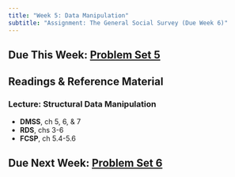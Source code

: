 ```yaml
---
title: "Week 5: Data Manipulation"
subtitle: "Assignment: The General Social Survey (Due Week 6)"
---
```


## Due This Week: [Problem Set 5](../problemsets/ps5.qmd)


## Readings & Reference Material
### Lecture: Structural Data Manipulation

- **DMSS**, ch 5, 6, & 7
- **RDS**, chs 3-6
- **FCSP**, ch 5.4-5.6

## Due Next Week: [Problem Set 6](../problemsets/ps6.qmd)